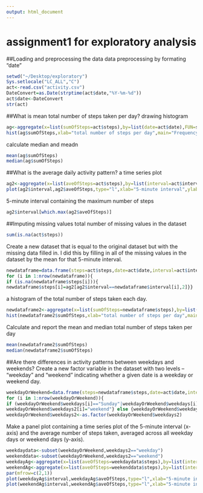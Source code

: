 ```yaml
---
output: html_document
---
```

# assignment1 for exploratory analysis

##Loading and preprocessing the data
data preprocessing by formating "date"
```r
setwd("~/Desktop/exploratory")
Sys.setlocale("LC_ALL","C")
act<-read.csv("activity.csv")
DateConvert=as.Date(strptime(act$date,"%Y-%m-%d"))
act$date<-DateConvert
str(act)
```

##What is mean total number of steps taken per day?
drawing histogram
```r
ag<-aggregate(x=list(sumOfSteps=act$steps),by=list(date=act$date),FUN=sum,na.rm=T)
hist(ag$sumOfSteps,xlab="total number of steps per day",main="Frequency of total number of steps per day")
```

calculate median and meadn
```r
mean(ag$sumOfSteps)
median(ag$sumOfSteps)
```
##What is the average daily activity pattern?
a time series plot
```r
ag2<-aggregate(x=list(aveOfSteps=act$steps),by=list(interval=act$interval),FUN=mean,na.rm=T)
plot(ag2$interval,ag2$aveOfSteps,type="l",xlab="5-minute interval",ylab=" the average number of steps taken")
```
5-minute interval containing the maximum number of steps
```r
ag2$interval[which.max(ag2$aveOfSteps)]
```
##Imputing missing values
total number of missing values in the dataset
```r
sum(is.na(act$steps))
```
Create a new dataset that is equal to the original dataset but with the missing data filled in.
I did this by filling in all of the missing values in the dataset by the mean for that 5-minute interval.
```r
newdataframe=data.frame(steps=act$steps,date=act$date,interval=act$interval)
for (i in 1:nrow(newdataframe)){
if (is.na(newdataframe$steps[i])){
newdataframe$steps[i]=ag2[ag2$interval==newdataframe$interval[i],2]}}
```
a histogram of the total number of steps taken each day.
```r
newdataframe2<-aggregate(x=list(sumOfSteps=newdataframe$steps),by=list(date=newdataframe$date),FUN=sum,na.rm=T)
hist(newdataframe2$sumOfSteps,xlab="total number of steps per day",main="Frequency of total number of steps per day")
```
Calculate and report the mean and median total number of steps taken per day
```r
mean(newdataframe2$sumOfSteps)
median(newdataframe2$sumOfSteps)
```  
##Are there differences in activity patterns between weekdays and weekends?
Create a new factor variable in the dataset with two levels – “weekday” and “weekend” indicating whether a given date is a weekday or weekend day.
```r
weekdayOrWeekend=data.frame(steps=newdataframe$steps,date=act$date,interval=act$interval,weekdays=weekdays(act$date),weekdays2=1:nrow(act))
for (i in 1:nrow(weekdayOrWeekend)){
if (weekdayOrWeekend$weekdays[i]=="Sunday"|weekdayOrWeekend$weekdays[i]=="Saturday"){
weekdayOrWeekend$weekdays2[i]="weekend"} else {weekdayOrWeekend$weekdays2[i]="weekday"}}
weekdayOrWeekend$weekdays2<-as.factor(weekdayOrWeekend$weekdays2)
```
Make a panel plot containing a time series plot of the 5-minute interval (x-axis) and the average number of steps taken, averaged across all weekday days or weekend days (y-axis).
```r
weekdaydata<-subset(weekdayOrWeekend,weekdays2=="weekday")
weekenddata<-subset(weekdayOrWeekend,weekdays2=="weekend")
weekdayAg<-aggregate(x=list(aveOfSteps=weekdaydata$steps),by=list(interval=weekdaydata$interval),FUN=mean,na.rm=T)
weekendAg<-aggregate(x=list(aveOfSteps=weekenddata$steps),by=list(interval=weekenddata$interval),FUN=mean,na.rm=T)
par(mfrow=c(2,1))
plot(weekdayAg$interval,weekdayAg$aveOfSteps,type="l",xlab="5-minute interval",ylab="number of steps",main="Weekday")
plot(weekendAg$interval,weekendAg$aveOfSteps,type="l",xlab="5-minute interval",ylab="number of steps",main="Weekend")
```



